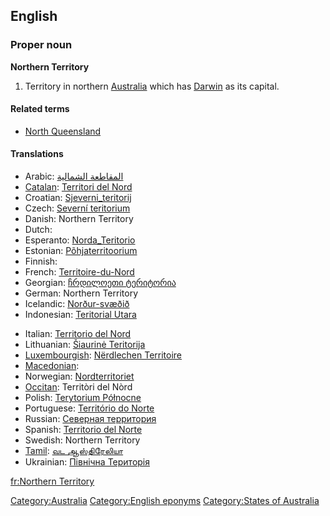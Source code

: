 {{wikipedia}}
==English==

===Proper noun===
'''Northern Territory'''

# Territory in northern [[Australia]] which has [[Darwin]] as its capital.

====Related terms====
* [[North Queensland]]

====Translations====
{{trans-top|Territory in northern Australia}}
* Arabic: [[المقاطعة الشمالية]]
* [[Catalan]]: [[Territori del Nord]]
* Croatian: [[Sjeverni_teritorij]]
* Czech: [[Severní teritorium]]
* Danish: Northern Territory
* Dutch: {{t+|nl|Noordelijk Territorium}}
* Esperanto: [[Norda_Teritorio]]
* Estonian: [[Põhjaterritoorium]]
* Finnish: {{t-|fi|Pohjoisterritorio}}
* French: [[Territoire-du-Nord]] {{m}}
* Georgian: [[ჩრდილოეთი ტერიტორია]]
* German: Northern Territory
* Icelandic: [[Norður-svæðið]]
* Indonesian: [[Teritorial Utara]]
{{trans-mid}}
* Italian: [[Territorio del Nord]]
* Lithuanian: [[Šiaurinė Teritorija]]
* [[Luxembourgish]]: [[Nërdlechen Territoire]]
* [[Macedonian]]: {{t|mk|Северна Територија|f|tr=Séverna Teritórija|sc=Cyrl|xs=Macedonian}}
* Norwegian: [[Nordterritoriet]]
* [[Occitan]]: Territòri del Nòrd
* Polish: [[Terytorium Północne]]
* Portuguese: [[Território do Norte]]
* Russian: [[Северная территория]]
* Spanish: [[Territorio del Norte]]
* Swedish: Northern Territory
* [[Tamil]]: [[வட ஆஸ்திரேலியா]]
* Ukrainian: [[Північна Територія]]
{{trans-bottom}}

[[Category:Australia]]
[[Category:English eponyms]]
[[Category:States of Australia]]

[[fr:Northern Territory]]